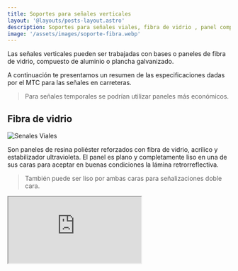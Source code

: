 ```yaml
---
title: Soportes para señales verticales 
layout: '@layouts/posts-layout.astro'
description: Soportes para señales viales, fibra de vidrio , panel compuesto de aluminio o plancha galvanizada.  
image: '/assets/images/soporte-fibra.webp'
---
```


Las señales verticales pueden ser trabajadas con bases o paneles de fibra de vidrio, compuesto de aluminio o plancha galvanizado. 

A continuación te presentamos un resumen de las especificaciones dadas por el MTC para las señales en carreteras. 

> Para señales temporales se podrían utilizar paneles más económicos.

## Fibra de vidrio

![Senales Viales](/assets/images/soporte-fibra.webp)

Son paneles de resina poliéster  reforzados con fibra de vidrio, acrílico y estabilizador ultravioleta. 
El panel es plano y completamente liso en una de sus caras para aceptar en buenas condiciones la lámina retrorreflectiva.

> También puede ser liso por ambas caras para señalizaciones doble cara.


<Iframe src='https://www.youtube.com/embed/aeIsNv4CVGc' />

> **Espesor**: 4mm / 6mm / 8mm



## Compuesto de aluminio

![Compuesto de aluminio - sustrato de aluminio](/assets/images/soporte-sustrato.webp)

Los paneles de aluminio compuesto estan formados por dos películas de aluminio adheridas por procesos industriales a un núcleo de polietileno o fibra mineral. 

Son controlados por el proceso de calidad y avalados por ISO 9001:2000

Caracteristicas:

- Resistente a altas y bajas temperatuas.
- Resistencia superiror a la interperie.
- Excelete propiedades de resistencia al fuego.
- Fácil mantenimiento y resistencia al impacto.
- Rígidos.


## Plancha Galvanizada
![Compuesto de aluminio - sustrato de aluminio](/assets/images/soporte-plancha-galvanizada.webp)

 Estos paneles serán fabricados con láminas de fierro negro revestido por ambas caras y en los bordes con una capa de zinc aplicada por inmersión en caliente.

> **Espesor**: 0.8mm / 1.2mm / 1.8mm
